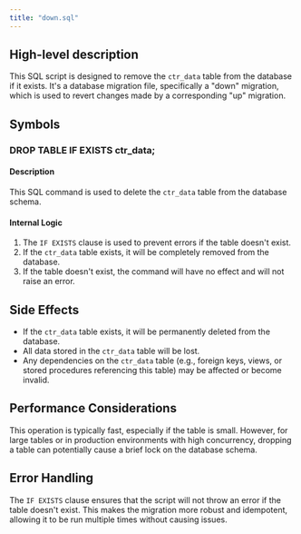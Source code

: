 ```yaml
---
title: "down.sql"
---
```


## High-level description
This SQL script is designed to remove the `ctr_data` table from the database if it exists. It's a database migration file, specifically a "down" migration, which is used to revert changes made by a corresponding "up" migration.

## Symbols

### DROP TABLE IF EXISTS ctr_data;
#### Description
This SQL command is used to delete the `ctr_data` table from the database schema.

#### Internal Logic
1. The `IF EXISTS` clause is used to prevent errors if the table doesn't exist.
2. If the `ctr_data` table exists, it will be completely removed from the database.
3. If the table doesn't exist, the command will have no effect and will not raise an error.

## Side Effects
- If the `ctr_data` table exists, it will be permanently deleted from the database.
- All data stored in the `ctr_data` table will be lost.
- Any dependencies on the `ctr_data` table (e.g., foreign keys, views, or stored procedures referencing this table) may be affected or become invalid.

## Performance Considerations
This operation is typically fast, especially if the table is small. However, for large tables or in production environments with high concurrency, dropping a table can potentially cause a brief lock on the database schema.

## Error Handling
The `IF EXISTS` clause ensures that the script will not throw an error if the table doesn't exist. This makes the migration more robust and idempotent, allowing it to be run multiple times without causing issues.